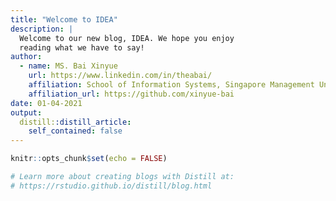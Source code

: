 ```yaml
---
title: "Welcome to IDEA"
description: |
  Welcome to our new blog, IDEA. We hope you enjoy 
  reading what we have to say!
author:
  - name: MS. Bai Xinyue
    url: https://www.linkedin.com/in/theabai/
    affiliation: School of Information Systems, Singapore Management University 
    affiliation_url: https://github.com/xinyue-bai
date: 01-04-2021
output:
  distill::distill_article:
    self_contained: false
---
```


```r
knitr::opts_chunk$set(echo = FALSE)

# Learn more about creating blogs with Distill at:
# https://rstudio.github.io/distill/blog.html

```



